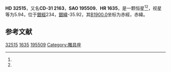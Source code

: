 {{Starbox begin
| name = HD 32515
}}
{{Starbox observe
| epoch = [[J2000.0|J2000.0]]
| constell = {{星座名待查}}<ref name=SIMBAD>{{cite web
 | url=http://simbad.u-strasbg.fr/simbad/sim-id?Ident=HR+1635
 | title =Pulsating variable Star
 | publisher=Centre de Données astronomiques de Strasbourg
 | work=SIMBAD
 | accessdate=2012-07-13}}</ref><ref name=DATA>{{cite web
 | url=http://vizier.u-strasbg.fr/viz-bin/VizieR-5?-out.add=.&-source=5050&-corr=PK=HR&-out.max=9999&HR=1635
 | title=VizieR Detailed Page
 | accessdate=2012-07-13
 | archive-date=2016-03-04
 | archive-url=https://web.archive.org/web/20160304222655/http://vizier.u-strasbg.fr/viz-bin/VizieR-5?-out.add=.&-source=5050&-corr=PK=HR&-out.max=9999&HR=1635
 | dead-url=no
 }}</ref>
| 星官 = 
| ra = {{RA|5|2|22.8}}<ref name=SIMBAD /><ref name=DATA />
| dec = {{DEC|-31|46|17}}<ref name=SIMBAD /><ref name=DATA />
| appmag_v = 5.94<ref name=SIMBAD /><ref name=DATA />
}}
{{Starbox character
| class = G8III<ref name=SIMBAD /><ref name=DATA />
| b-v = 1.17<ref name=SIMBAD /><ref name=DATA />
| u-b = <ref name=SIMBAD /><ref name=DATA />
| r-i = <ref name=SIMBAD /><ref name=DATA />
| variable = 
}}
{{Starbox astrometry
| radial_v = 
| prop_mo_ra = 29
| parallax = 
| p_error = 
}}
{{Starbox catalog
| names =CD-31 2163，[[SAO星表|SAO]] 195509，[[HD星表|HD]] 32515，[[HR星表|HR]] 1635}}
{{Starbox reference |Simbad=HR+1635}}
{{Starbox end}}

'''HD 32515'''，又名'''CD-31 2163'''，'''SAO 195509'''、'''HR 1635'''，是一颗恒星<ref name=SIMBAD /><ref name=DATA />，视星等为5.94，位于[[銀道座標系|銀經]]234，[[銀道座標系|銀緯]]-35.92，其[[B1900.0|B1900.0]]坐标为赤經{{RA|4|58|35.7}}，赤緯{{DEC|-31|-35.92|0}}。

== 参考文献 ==
{{reflist}}

{{star-stub}}

[[Category:HD和HDE天體|32515]]
[[Category:HR天體|1635]]
[[Category:SAO天體|195509]]
[[Category:雕具座|Category:雕具座]]